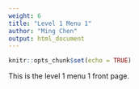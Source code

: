 ```yaml
---
weight: 6
title: "Level 1 Menu 1"
author: "Ming Chen"
output: html_document
---
```


```r
knitr::opts_chunk$set(echo = TRUE)
```

This is the level 1 menu 1 front page.